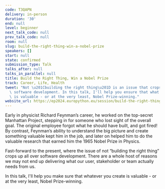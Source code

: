 ```yaml
---
code: T3QAPN
delivery: in-person
duration: '30'
end: null
level: beginner
next_talk_code: null
prev_talk_code: null
room: null
slug: build-the-right-thing-win-a-nobel-prize
speakers: []
start: null
state: confirmed
submission_type: Talk
talks_after: null
talks_in_parallel: null
title: Build the Right Thing, Win a Nobel Prize
track: Career, Life, Health
tweet: "Not \u201Cbuilding the right thing\u201D is an issue that crops up all over\
  \ software development. In this talk, I'll help you ensure that what you create\
  \ is valuable - or at the very least, Nobel Prize-winning."
website_url: https://ep2024.europython.eu/session/build-the-right-thing-win-a-nobel-prize
---
```


Early in physicist Richard Feynman’s career, he worked on the top-secret Manhattan Project, stepping in for someone who lost sight of the overall goal. The original employee forgot what he should have built, and got fired! By contrast, Feynman’s ability to understand the big picture and create something valuable kept him in the job, and later on helped him to do the valuable research that earned him the 1965 Nobel Prize in Physics.

Fast-forward to the present, where the issue of not “building the right thing” crops up all over software development. There are a whole host of reasons we may not end up delivering what our user, stakeholder or team actually needs from us.

In this talk, I'll help you make sure that whatever you create is valuable - or at the very least, Nobel Prize-winning.
